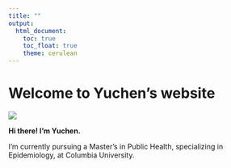```yaml
---
title: ""
output: 
  html_document:
    toc: true
    toc_float: true
    theme: cerulean
---
```


# Welcome to Yuchen's website 

![](image/IMG_8486.GIF)


**Hi there! I’m Yuchen.**

I’m currently pursuing a Master’s in Public Health, specializing in Epidemiology, at Columbia University.



